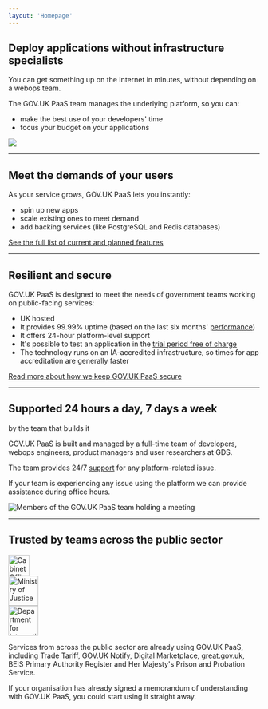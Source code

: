 ```yaml
---
layout: 'Homepage'
---
```


<div className="govuk-grid-row">
<div className="govuk-grid-column-full">
<div className="govuk-grid-column-one-half">

  ## Deploy applications without infrastructure specialists

  You can get something up on the Internet in minutes, without depending on a webops team.

  The GOV.UK PaaS team manages the underlying platform, so you can:

  -   make the best use of your developers' time
  -   focus your budget on your applications

</div>
<div className="govuk-grid-column-one-half">

![](/assets/images/product/1-o.svg)

</div>
</div>
<div className="govuk-grid-column-full">
<hr className="govuk-section-break govuk-section-break--l govuk-section-break--visible" />
</div>

<div className="govuk-grid-column-two-thirds">

## Meet the demands of your users

As your service grows, GOV.UK PaaS lets you instantly:

-   spin up new apps
-   scale existing ones to meet demand
-   add backing services (like PostgreSQL and Redis databases)

[See the full list of current and planned features](/features)

</div>

<div className="govuk-grid-column-full">
<hr className="govuk-section-break govuk-section-break--l govuk-section-break--visible" />
</div>

<div className="govuk-grid-column-two-thirds">

## Resilient and secure

GOV.UK PaaS is designed to meet the needs of government teams working on public-facing services:

-   UK hosted
-   It provides 99.99% uptime (based on the last six months' [performance](https://status.cloud.service.gov.uk/))
-   It offers 24-hour platform-level support
-   It's possible to test an application in the [trial period free of charge](/pricing)
-   The technology runs on an IA-accredited infrastructure, so times for app accreditation are generally faster

[Read more about how we keep GOV.UK PaaS secure](/security)

</div>

<div className="govuk-grid-column-full">
<hr className="govuk-section-break govuk-section-break--l govuk-section-break--visible" />
</div>

<div className="govuk-grid-column-one-half">

## Supported 24 hours a day, 7 days a week 

by the team that builds it

GOV.UK PaaS is built and managed by a full-time team of developers, webops engineers, product managers and user researchers at GDS.

The team provides 24/7 [support](/support) for any platform-related issue.

If your team is experiencing any issue using the platform we can provide assistance during office hours.

</div>

<div className="govuk-grid-column-one-half">

![Members of the GOV.UK PaaS team holding a meeting](/assets/images/PaaS-team.jpg)

</div>

<div className="govuk-grid-column-full">
<hr className="govuk-section-break govuk-section-break--l govuk-section-break--visible" />
</div>

<div className="govuk-grid-column-two-thirds">

## Trusted by teams across the public sector

<div className="govuk-grid-column-one-third govuk-!-margin-bottom-5">
<img src="/assets/images/logos/co.png" alt="Cabinet Office" height="42" />
</div>
<div className="govuk-grid-column-one-third govuk-!-margin-bottom-5">
<img src="/assets/images/logos/moj.png" alt="Ministry of Justice" height="60" />
</div>
<div className="govuk-grid-column-one-third govuk-!-margin-bottom-5">
<img src="/assets/images/logos/dit.png" alt="Department for Internation Trade" height="60" />
</div>

Services from across the public sector are already using GOV.UK PaaS, including Trade Tariff, GOV.UK Notify, Digital Marketplace, [great.gov.uk](https://great.gov.uk), BEIS Primary Authority Register and Her Majesty's Prison and Probation Service.

If your organisation has already signed a memorandum of understanding with GOV.UK PaaS, you could start using it straight away.

</div>
</div>
